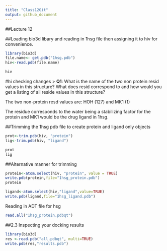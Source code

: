 ```yaml
---
title: "Class12Git"
output: github_document
---
```

##Lecture 12 

##Loading bio3d libary and reading in 1hsg file then assigning it to hiv for convenience.
```r
library(bio3d)
file.name<- get.pdb("1hsg.pdb")
hiv<-read.pdb(file.name)

hiv
```
#hi checking changes 
> **Q1**: What is the name of the two non protein resid values in this structure? What does resid
correspond to and how would you get a listing of all reside values in this structure? 

The two non-protein resd values are: HOH (127) and MK1 (1) 

The residue corresponds to the water being a stabilizing factor for the protein and MK1 would be the drug ligand in 1hsg.


##Trimming the 1hsg pdb file to create protein and ligand only objects
```r
prot<-trim.pdb(hiv, "protein")
lig<-trim.pdb(hiv, "ligand")

prot
lig
```

##Alternative manner for trimming
```r
protein<-atom.select(hiv, "protein", value = TRUE)
write.pdb(protein,file="1hsg_protein.pdb")
protein

ligand<-atom.select(hiv,"ligand",value=TRUE)
write.pdb(ligand,file="1hsg_ligand.pdb")
```


Reading in ADT file for hsg
```r
read.all("1hsg_protein.pdbqt")
```

##2.3 Inspecting your docking results 
```r
library(bio3d)
res <-read.pdb("all.pdbqt", multi=TRUE)
write.pdb(res,"results.pdb")
```

